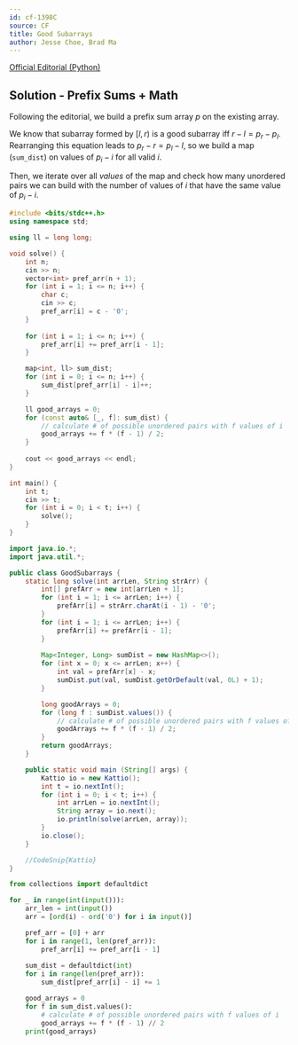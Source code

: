 ```yaml
---
id: cf-1398C
source: CF
title: Good Subarrays
author: Jesse Choe, Brad Ma
---
```


[Official Editorial (Python)](https://codeforces.com/blog/entry/81506)

## Solution - Prefix Sums + Math

Following the editorial, we build a prefix sum array $p$ on the existing array.

We know that subarray formed by $[l, r)$ is a good subarray iff $r-l=p_r-p_l$.
Rearranging this equation leads to $p_r-r=p_l-l$, so we build
a map (`sum_dist`) on values of $p_i-i$ for all valid $i$.

Then, we iterate over all *values* of the map and check how many unordered pairs
we can build with the number of values of $i$ that have the same value of $p_i-i$.

<LanguageSection>
<CPPSection>

```cpp
#include <bits/stdc++.h>
using namespace std;

using ll = long long;

void solve() {
	int n;
	cin >> n;
	vector<int> pref_arr(n + 1);
	for (int i = 1; i <= n; i++) {
		char c;
		cin >> c;
		pref_arr[i] = c - '0';
	}
	
	for (int i = 1; i <= n; i++) {
		pref_arr[i] += pref_arr[i - 1];
	}

	map<int, ll> sum_dist;
	for (int i = 0; i <= n; i++) {
		sum_dist[pref_arr[i] - i]++;
	}

	ll good_arrays = 0;
	for (const auto& [_, f]: sum_dist) {
		// calculate # of possible unordered pairs with f values of i
		good_arrays += f * (f - 1) / 2;
	}
	
	cout << good_arrays << endl;
}

int main() {
	int t;
	cin >> t;
	for (int i = 0; i < t; i++) {
		solve();
	}
}
```

</CPPSection>
<JavaSection>

```java
import java.io.*;
import java.util.*;

public class GoodSubarrays {
	static long solve(int arrLen, String strArr) {
		int[] prefArr = new int[arrLen + 1];
		for (int i = 1; i <= arrLen; i++) {  
			prefArr[i] = strArr.charAt(i - 1) - '0';
		}
		for (int i = 1; i <= arrLen; i++) { 
			prefArr[i] += prefArr[i - 1];
		}
		
		Map<Integer, Long> sumDist = new HashMap<>();
		for (int x = 0; x <= arrLen; x++) {   
			int val = prefArr[x] - x;
			sumDist.put(val, sumDist.getOrDefault(val, 0L) + 1);
		}

		long goodArrays = 0;
		for (long f : sumDist.values()) {  
			// calculate # of possible unordered pairs with f values of i
			goodArrays += f * (f - 1) / 2;
		}
		return goodArrays;
	}

	public static void main (String[] args) {
		Kattio io = new Kattio();
		int t = io.nextInt();
		for (int i = 0; i < t; i++) { 
			int arrLen = io.nextInt();
			String array = io.next();
			io.println(solve(arrLen, array));
		}
		io.close();
	}

	//CodeSnip{Kattio}
}
```
</JavaSection>

<PySection>

```py
from collections import defaultdict

for _ in range(int(input())):
	arr_len = int(input())
	arr = [ord(i) - ord('0') for i in input()]

	pref_arr = [0] + arr
	for i in range(1, len(pref_arr)):
		pref_arr[i] += pref_arr[i - 1]
	
	sum_dist = defaultdict(int)
	for i in range(len(pref_arr)):
		sum_dist[pref_arr[i] - i] += 1

	good_arrays = 0
	for f in sum_dist.values():
		# calculate # of possible unordered pairs with f values of i
		good_arrays += f * (f - 1) // 2
	print(good_arrays)
```

</PySection>
</LanguageSection>
